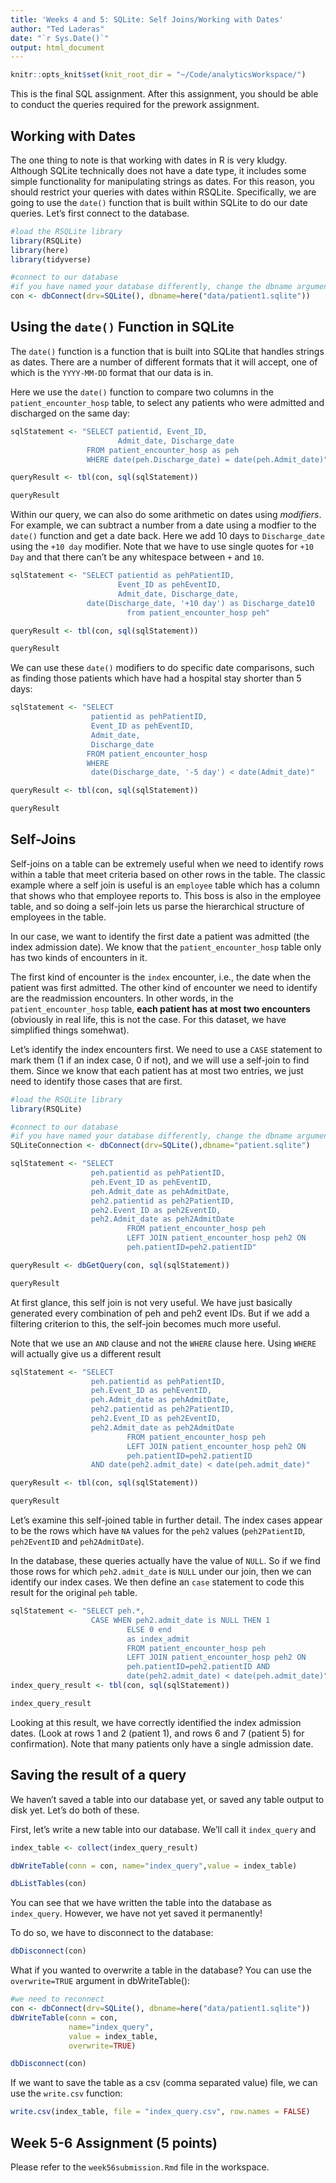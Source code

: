 ```yaml
---
title: 'Weeks 4 and 5: SQLite: Self Joins/Working with Dates'
author: "Ted Laderas"
date: "`r Sys.Date()`"
output: html_document
---
```


```r
knitr::opts_knit$set(knit_root_dir = "~/Code/analyticsWorkspace/")
```

This is the final SQL assignment. After this assignment, you should be able to conduct the queries required for the prework assignment.


## Working with Dates

The one thing to note is that working with dates in R is very kludgy. Although SQLite technically does not have a date type, it includes some simple functionality for manipulating strings as dates. For this reason, you should restrict your queries with dates within RSQLite. Specifically, we are going to use the `date()` function that is built within SQLite to do our date queries. Let's first connect to the database.

```r
#load the RSQLite library
library(RSQLite)
library(here)
library(tidyverse)

#connect to our database
#if you have named your database differently, change the dbname argument
con <- dbConnect(drv=SQLite(), dbname=here("data/patient1.sqlite"))
```


## Using the `date()` Function in SQLite

The `date()` function is a function that is built into SQLite that handles strings as dates. There are a number of different formats that it will accept, one of which is the `YYYY-MM-DD` format that our data is in.

Here we use the `date()` function to compare two columns in the `patient_encounter_hosp` table, to select any patients who were admitted and discharged on the same day:

```r
sqlStatement <- "SELECT patientid, Event_ID, 
                        Admit_date, Discharge_date
                 FROM patient_encounter_hosp as peh 
                 WHERE date(peh.Discharge_date) = date(peh.Admit_date)" 

queryResult <- tbl(con, sql(sqlStatement))

queryResult

```

Within our query, we can also do some arithmetic on dates using *modifiers*. For example, we can subtract a number from a date using a modfier to the `date()` function and get a date back. Here we add 10 days to `Discharge_date` using the `+10 day` modifier. Note that we have to use single quotes for `+10 Day` and that there can't be any whitespace between `+` and `10`.

```r
sqlStatement <- "SELECT patientid as pehPatientID, 
                        Event_ID as pehEventID, 
                        Admit_date, Discharge_date,
                 date(Discharge_date, '+10 day') as Discharge_date10
                          from patient_encounter_hosp peh" 

queryResult <- tbl(con, sql(sqlStatement))

queryResult

```

We can use these `date()` modifiers to do specific date comparisons, such as finding those patients which have had a hospital stay shorter than 5 days:

```r
sqlStatement <- "SELECT 
                  patientid as pehPatientID, 
                  Event_ID as pehEventID, 
                  Admit_date, 
                  Discharge_date
                 FROM patient_encounter_hosp 
                 WHERE
                  date(Discharge_date, '-5 day') < date(Admit_date)" 

queryResult <- tbl(con, sql(sqlStatement))

queryResult

```



## Self-Joins

Self-joins on a table can be extremely useful when we need to identify rows within a table that meet criteria based on other rows in the table. The classic example where a self join is useful is an `employee` table which has a column that shows who that employee reports to. This boss is also in the employee table, and so doing a self-join lets us parse the hierarchical structure of employees in the table.

In our case, we want to identify the first date a patient was admitted (the index admission date). We know that the `patient_encounter_hosp` table only has two kinds of encounters in it. 

The first kind of encounter is the `index` encounter, i.e., the date when the patient was first admitted. The other kind of encounter we need to identify are the readmission encounters. In other words, in the `patient_encounter_hosp` table, **each patient has at most two encounters** (obviously in real life, this is not the case. For this dataset, we have simplified things somehwat). 

Let's identify the index encounters first. We need to use a `CASE` statement to mark them (1 if an index case, 0 if not), and we will use a self-join to find them. Since we know that each patient has at most two entries, we just need to identify those cases that are first.


```r
#load the RSQLite library
library(RSQLite)

#connect to our database
#if you have named your database differently, change the dbname argument
SQLiteConnection <- dbConnect(drv=SQLite(),dbname="patient.sqlite")

sqlStatement <- "SELECT 
                  peh.patientid as pehPatientID, 
                  peh.Event_ID as pehEventID, 
                  peh.Admit_date as pehAdmitDate, 
                  peh2.patientid as peh2PatientID, 
                  peh2.Event_ID as peh2EventID, 
                  peh2.Admit_date as peh2AdmitDate 
                          FROM patient_encounter_hosp peh 
                          LEFT JOIN patient_encounter_hosp peh2 ON  
                          peh.patientID=peh2.patientID" 

queryResult <- dbGetQuery(con, sql(sqlStatement))

queryResult
```

At first glance, this self join is not very useful. We have just basically generated every combination of peh and peh2 event IDs. But if we add a filtering criterion to this, the self-join becomes much more useful.

Note that we use an `AND` clause and not the `WHERE` clause here. Using `WHERE` will actually give us a different result

```r
sqlStatement <- "SELECT 
                  peh.patientid as pehPatientID, 
                  peh.Event_ID as pehEventID, 
                  peh.Admit_date as pehAdmitDate, 
                  peh2.patientid as peh2PatientID, 
                  peh2.Event_ID as peh2EventID, 
                  peh2.Admit_date as peh2AdmitDate 
                          FROM patient_encounter_hosp peh 
                          LEFT JOIN patient_encounter_hosp peh2 ON  
                          peh.patientID=peh2.patientID 
                  AND date(peh2.admit_date) < date(peh.admit_date)" 

queryResult <- tbl(con, sql(sqlStatement))

queryResult
```

Let's examine this self-joined table in further detail. The index cases appear to be the rows which have `NA` values for the `peh2` values (`peh2PatientID`, `peh2EventID` and `peh2AdmitDate`).  

In the database, these queries actually have the value of `NULL`. So if we find those rows for which `peh2.admit_date` is `NULL` under our join, then we can identify our index cases. We then define an `case` statement to code this result for the original `peh` table.

```r
sqlStatement <- "SELECT peh.*, 
                  CASE WHEN peh2.admit_date is NULL THEN 1
                          ELSE 0 end 
                          as index_admit
                          FROM patient_encounter_hosp peh 
                          LEFT JOIN patient_encounter_hosp peh2 ON  
                          peh.patientID=peh2.patientID AND
                          date(peh2.admit_date) < date(peh.admit_date)"
index_query_result <- tbl(con, sql(sqlStatement))

index_query_result
```

Looking at this result, we have correctly identified the index admission dates. (Look at rows 1 and 2 (patient 1), and rows 6 and 7 (patient 5) for confirmation). Note that many patients only have a single admission date. 

## Saving the result of a query

We haven't saved a table into our database yet, or saved any table output to disk yet. Let's do both of these.

First, let's write a new table into our database. We'll call it `index_query` and 

```r
index_table <- collect(index_query_result)

dbWriteTable(conn = con, name="index_query",value = index_table)

dbListTables(con)
```

You can see that we have written the table into the database as `index_query`. However, we have not yet saved it permanently!

To do so, we have to disconnect to the database:

```r
dbDisconnect(con)
```

What if you wanted to overwrite a table in the database? You can use the `overwrite=TRUE` argument in dbWriteTable():

```r
#we need to reconnect
con <- dbConnect(drv=SQLite(), dbname=here("data/patient1.sqlite"))
dbWriteTable(conn = con, 
             name="index_query",
             value = index_table, 
             overwrite=TRUE)

dbDisconnect(con)
```

If we want to save the table as a csv (comma separated value) file, we can use the `write.csv` function:

```r
write.csv(index_table, file = "index_query.csv", row.names = FALSE)
```

## Week 5-6 Assignment (5 points)

Please refer to the `week56submission.Rmd` file in the workspace. 